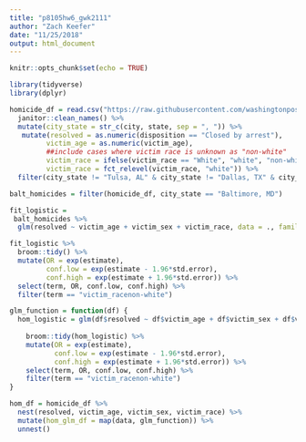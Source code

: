 ```yaml
---
title: "p8105hw6_gwk2111"
author: "Zach Keefer"
date: "11/25/2018"
output: html_document
---
```


```r
knitr::opts_chunk$set(echo = TRUE)

library(tidyverse)
library(dplyr)
```

```r
homicide_df = read.csv("https://raw.githubusercontent.com/washingtonpost/data-homicides/master/homicide-data.csv") %>% 
  janitor::clean_names() %>% 
  mutate(city_state = str_c(city, state, sep = ", ")) %>% 
   mutate(resolved = as.numeric(disposition == "Closed by arrest"),
         victim_age = as.numeric(victim_age),
         ##include cases where victim race is unknown as "non-white"
         victim_race = ifelse(victim_race == "White", "white", "non-white"),
         victim_race = fct_relevel(victim_race, "white")) %>% 
  filter(city_state != "Tulsa, AL" & city_state != "Dallas, TX" & city_state != "Phoenix, AZ" & city_state != "Kansas City, MO")
```

```r
balt_homicides = filter(homicide_df, city_state == "Baltimore, MD")

fit_logistic = 
 balt_homicides %>% 
  glm(resolved ~ victim_age + victim_sex + victim_race, data = ., family = binomial()) 
```

```r
fit_logistic %>% 
  broom::tidy() %>% 
  mutate(OR = exp(estimate),
         conf.low = exp(estimate - 1.96*std.error),
         conf.high = exp(estimate + 1.96*std.error)) %>%
  select(term, OR, conf.low, conf.high) %>% 
  filter(term == "victim_racenon-white")
```

```r
glm_function = function(df) {
  hom_logistic = glm(df$resolved ~ df$victim_age + df$victim_sex + df$victim_race, data = df, family = binomial())
    
    broom::tidy(hom_logistic) %>% 
    mutate(OR = exp(estimate),
           conf.low = exp(estimate - 1.96*std.error),
           conf.high = exp(estimate + 1.96*std.error)) %>% 
    select(term, OR, conf.low, conf.high) %>% 
    filter(term == "victim_racenon-white")
}
```

```r
hom_df = homicide_df %>% 
  nest(resolved, victim_age, victim_sex, victim_race) %>% 
  mutate(hom_glm_df = map(data, glm_function)) %>% 
  unnest()
```


